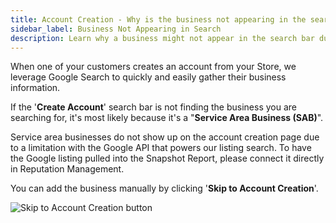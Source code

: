 ```yaml
---
title: Account Creation - Why is the business not appearing in the search bar?
sidebar_label: Business Not Appearing in Search
description: Learn why a business might not appear in the search bar during account creation
---
```


When one of your customers creates an account from your Store, we leverage Google Search to quickly and easily gather their business information.

If the '**Create Account**' search bar is not finding the business you are searching for, it's most likely because it's a "**Service Area Business (SAB)**".

Service area businesses do not show up on the account creation page due to a limitation with the Google API that powers our listing search. To have the Google listing pulled into the Snapshot Report, please connect it directly in Reputation Management.

You can add the business manually by clicking '**Skip to Account Creation**'.

![Skip to Account Creation button](./img/accounts/manage-accounts/skip-to-account-creation.png)